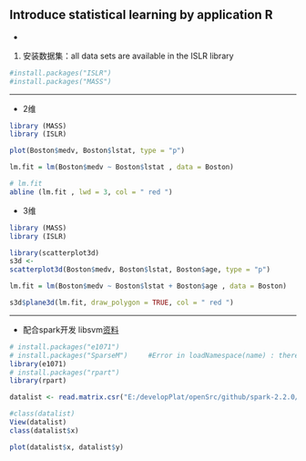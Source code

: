 ## Introduce statistical learning by application R

- 

1. 安装数据集：all data sets are available in the ISLR library
```r
#install.packages("ISLR")
#install.packages("MASS")
```


***
- 2维
```r
library (MASS)
library (ISLR)

plot(Boston$medv, Boston$lstat, type = "p")

lm.fit = lm(Boston$medv ~ Boston$lstat , data = Boston)

# lm.fit
abline (lm.fit , lwd = 3, col = " red ")
```

- 3维
```r
library (MASS)
library (ISLR)

library(scatterplot3d)
s3d <-
scatterplot3d(Boston$medv, Boston$lstat, Boston$age, type = "p")

lm.fit = lm(Boston$medv ~ Boston$lstat + Boston$age , data = Boston)

s3d$plane3d(lm.fit, draw_polygon = TRUE, col = " red ")
```

***
- 配合spark开发 libsvm[资料](https://cran.r-project.org/web/packages/e1071/vignettes/svmdoc.pdf)
```r
# install.packages("e1071")
# install.packages("SparseM")     #Error in loadNamespace(name) : there is no package called ‘SparseM’
library(e1071)
# install.packages("rpart")
library(rpart)

datalist <- read.matrix.csr("E:/developPlat/openSrc/github/spark-2.2.0/data/mllib/sample_linear_regression_data.txt")

#class(datalist)
View(datalist)
class(datalist$x)

plot(datalist$x, datalist$y)
```


